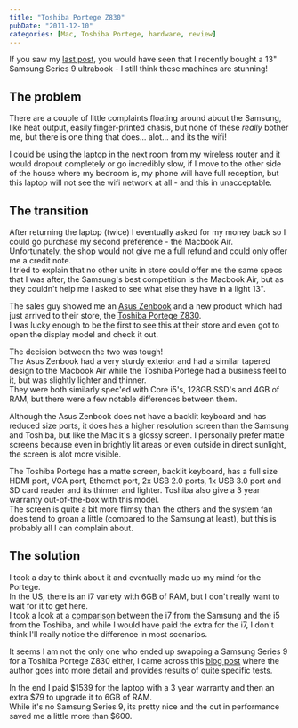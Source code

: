 ```yaml
---
title: "Toshiba Portege Z830"
pubDate: "2011-12-10"
categories: [Mac, Toshiba Portege, hardware, review]
---
```


If you saw my [last post](/2011/11/13-core-i7-samsung-series-9-ultrabook.html), you would have seen that I recently bought a 13" Samsung Series 9 ultrabook - I still think these machines are stunning!

## The problem

There are a couple of little complaints floating around about the Samsung, like heat output, easily finger-printed chasis, but none of these _really_ bother me, but there is one thing that does... alot... and its the wifi!

I could be using the laptop in the next room from my wireless router and it would dropout completely or go incredibly slow, if I move to the other side of the house where my bedroom is, my phone will have full reception, but this laptop will not see the wifi network at all - and this in unacceptable.

## The transition

After returning the laptop (twice) I eventually asked for my money back so I could go purchase my second preference - the Macbook Air.  
Unfortunately, the shop would not give me a full refund and could only offer me a credit note.  
I tried to explain that no other units in store could offer me the same specs that I was after, the Samsung's best competition is the Macbook Air, but as they couldn't help me I asked to see what else they have in a light 13".

The sales guy showed me an [Asus Zenbook](http://zenbook.asus.com/) and a new product which had just arrived to their store, the [Toshiba Portege Z830](http://us.toshiba.com/computers/laptops/portege/z830/).  
I was lucky enough to be the first to see this at their store and even got to open the display model and check it out.

The decision between the two was tough!  
The Asus Zenbook had a very sturdy exterior and had a similar tapered design to the Macbook Air while the Toshiba Portege had a business feel to it, but was slightly lighter and thinner.  
They were both similarly spec'ed with Core i5's, 128GB SSD's and 4GB of RAM, but there were a few notable differences between them.

Although the Asus Zenbook does not have a backlit keyboard and has reduced size ports, it does has a higher resolution screen than the Samsung and Toshiba, but like the Mac it's a glossy screen. I personally prefer matte screens because even in brightly lit areas or even outside in direct sunlight, the screen is alot more visible.

The Toshiba Portege has a matte screen, backlit keyboard, has a full size HDMI port, VGA port, Ethernet port, 2x USB 2.0 ports, 1x USB 3.0 port and SD card reader and its thinner and lighter. Toshiba also give a 3 year warranty out-of-the-box with this model.  
The screen is quite a bit more flimsy than the others and the system fan does tend to groan a little (compared to the Samsung at least), but this is probably all I can complain about.

## The solution

I took a day to think about it and eventually made up my mind for the Portege.  
In the US, there is an i7 variety with 6GB of RAM, but I don't really want to wait for it to get here.  
I took a look at a [comparison](http://ark.intel.com/compare/54616,56858) between the i7 from the Samsung and the i5 from the Toshiba, and while I would have paid the extra for the i7, I don't think I'll really notice the difference in most scenarios.

It seems I am not the only one who ended up swapping a Samsung Series 9 for a Toshiba Portege Z830 either, I came across this [blog post](http://thessdreview.com/our-reviews/sata-3/toshiba-z830-13-3-ultrabook-laptop-review-toshiba-creates-one-amazing-ultrabook/) where the author goes into more detail and provides results of quite specific tests.

In the end I paid $1539 for the laptop with a 3 year warranty and then an extra $79 to upgrade it to 6GB of RAM.  
While it's no Samsung Series 9, its pretty nice and the cut in performance saved me a little more than $600.
